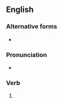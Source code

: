 ==English==

===Alternative forms===
* {{l|en|spelt}} {{qualifier|British}}

===Pronunciation===
* {{IPA|/ˈspɛld/|lang=en}}

===Verb===
{{head|en|verb form}}

# {{en-past of|spell}}